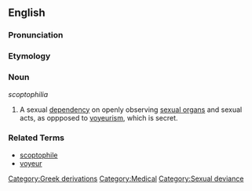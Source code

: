 ==English==

===Pronunciation===
{{substub}}

===Etymology===
{{substub}}

===Noun===
''scoptophilia''

# A sexual [[dependency]] on openly observing [[sexual organs]] and sexual acts, as oppposed to [[voyeurism]], which is secret.

===Related Terms===
*[[scoptophile]]
*[[voyeur]]

[[Category:Greek derivations]]
[[Category:Medical]]
[[Category:Sexual deviance]]

{{rfd}}